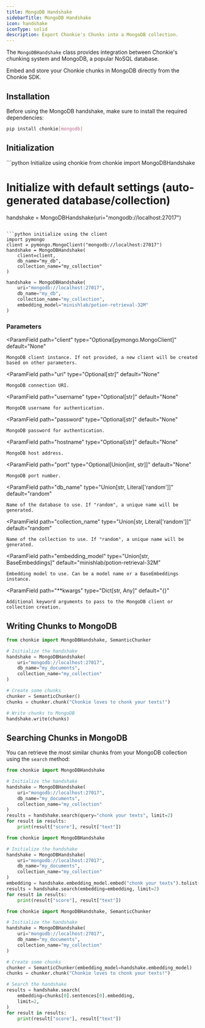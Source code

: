 ```yaml
---
title: MongoDB Handshake
sidebarTitle: MongoDB Handshake
icon: handshake
iconType: solid
description: Export Chonkie's Chunks into a MongoDB collection.
---
```


The `MongoDBHandshake` class provides integration between Chonkie's chunking system and MongoDB, a popular NoSQL database.

Embed and store your Chonkie chunks in MongoDB directly from the Chonkie SDK.

## Installation

Before using the MongoDB handshake, make sure to install the required dependencies:

```bash
pip install chonkie[mongodb]
```

## Initialization
<CodeGroup>
```python Initialize using chonkie
from chonkie import MongoDBHandshake

# Initialize with default settings (auto-generated database/collection)
handshake = MongoDBHandshake(uri="mongodb://localhost:27017")
```

```python initialize using the client
import pymongo
client = pymongo.MongoClient("mongodb://localhost:27017")
handshake = MongoDBHandshake(
    client=client, 
    db_name="my_db", 
    collection_name="my_collection"
)
```

```python specify connection and embedding
handshake = MongoDBHandshake(
    uri="mongodb://localhost:27017",
    db_name="my_db",
    collection_name="my_collection",
    embedding_model="minishlab/potion-retrieval-32M"
)
```
</CodeGroup>

### Parameters

<ParamField
    path="client"
    type="Optional[pymongo.MongoClient]"
    default="None"
>
    MongoDB client instance. If not provided, a new client will be created based on other parameters.
</ParamField>

<ParamField
    path="uri"
    type="Optional[str]"
    default="None"
>
    MongoDB connection URI.
</ParamField>

<ParamField
    path="username"
    type="Optional[str]"
    default="None"
>
    MongoDB username for authentication.
</ParamField>

<ParamField
    path="password"
    type="Optional[str]"
    default="None"
>
    MongoDB password for authentication.
</ParamField>

<ParamField
    path="hostname"
    type="Optional[str]"
    default="None"
>
    MongoDB host address.
</ParamField>

<ParamField
    path="port"
    type="Optional[Union[int, str]]"
    default="None"
>
    MongoDB port number.
</ParamField>

<ParamField
    path="db_name"
    type="Union[str, Literal['random']]"
    default="random"
>
    Name of the database to use. If "random", a unique name will be generated.
</ParamField>

<ParamField
    path="collection_name"
    type="Union[str, Literal['random']]"
    default="random"
>
    Name of the collection to use. If "random", a unique name will be generated.
</ParamField>

<ParamField
    path="embedding_model"
    type="Union[str, BaseEmbeddings]"
    default="minishlab/potion-retrieval-32M"
>
    Embedding model to use. Can be a model name or a BaseEmbeddings instance.
</ParamField>

<ParamField
    path="**kwargs"
    type="Dict[str, Any]"
    default="{}"
>
    Additional keyword arguments to pass to the MongoDB client or collection creation.
</ParamField>

## Writing Chunks to MongoDB

```python
from chonkie import MongoDBHandshake, SemanticChunker    

# Initialize the handshake
handshake = MongoDBHandshake(
    uri="mongodb://localhost:27017",
    db_name="my_documents",
    collection_name="my_collection"
)

# Create some chunks
chunker = SemanticChunker()
chunks = chunker.chunk("Chonkie loves to chonk your texts!")

# Write chunks to MongoDB
handshake.write(chunks)
```

## Searching Chunks in MongoDB

You can retrieve the most similar chunks from your MongoDB collection using the `search` method:
<CodeGroup>
```python search using a query
from chonkie import MongoDBHandshake

# Initialize the handshake
handshake = MongoDBHandshake(
    uri="mongodb://localhost:27017",
    db_name="my_documents",
    collection_name="my_collection"
)
results = handshake.search(query="chonk your texts", limit=2)
for result in results:
    print(result["score"], result["text"])
```

```python search using embedding
from chonkie import MongoDBHandshake

# Initialize the handshake
handshake = MongoDBHandshake(
    uri="mongodb://localhost:27017",
    db_name="my_documents",
    collection_name="my_collection"
)
embedding = handshake.embedding_model.embed("chonk your texts").tolist()
results = handshake.search(embedding=embedding, limit=2)
for result in results:
    print(result["score"], result["text"])
```

```python search using chonkie chunks
from chonkie import MongoDBHandshake, SemanticChunker

# Initialize the handshake
handshake = MongoDBHandshake(
    uri="mongodb://localhost:27017",
    db_name="my_documents",
    collection_name="my_collection"
)

# Create some chunks
chunker = SemanticChunker(embedding_model=handshake.embedding_model)
chunks = chunker.chunk("Chonkie loves to chonk your texts!")

# Search the handshake
results = handshake.search(
    embedding=chunks[0].sentences[0].embedding, 
    limit=2,
)
for result in results:
    print(result["score"], result["text"])
```
</CodeGroup>

